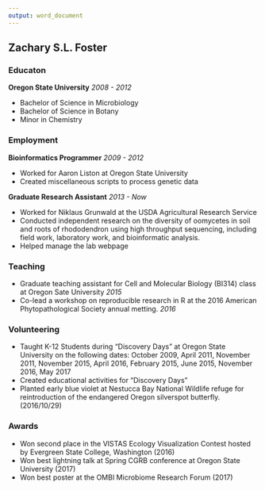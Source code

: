 ```yaml
---
output: word_document
---
```

## Zachary S.L. Foster

### Educaton

**Oregon State University** *2008 - 2012*

* Bachelor of Science in Microbiology 
* Bachelor of Science in Botany 
* Minor in Chemistry 

### Employment

**Bioinformatics Programmer** *2009 - 2012*

* Worked for Aaron Liston at Oregon State University
* Created miscellaneous scripts to process genetic data 

**Graduate Research Assistant** *2013 - Now*

* Worked for Niklaus Grunwald at the USDA Agricultural Research Service
* Conducted independent research on the diversity of oomycetes in soil and roots of rhododendron using high throughput sequencing, including field work, laboratory work, and bioinformatic analysis.
* Helped manage the lab webpage

### Teaching 

* Graduate teaching assistant for Cell and Molecular Biology (BI314) class at Oregon Sate University *2015*
* Co-lead a workshop on reproducible research in R at the 2016 American Phytopathological Society annual metting. *2016*

### Volunteering

* Taught K-12 Students during "Discovery Days" at Oregon State University on the following dates: October 2009, April 2011, November 2011, November 2015, April 2016, February 2015, June 2015, November 2016, May 2017
* Created educational activities for "Discovery Days"
* Planted early blue violet at Nestucca Bay National Wildlife refuge for reintroduction of the endangered Oregon silverspot butterfly. (2016/10/29)

### Awards

* Won second place in the VISTAS Ecology Visualization Contest hosted by Evergreen State College, Washington (2016)
* Won best lightning talk at Spring CGRB conference at Oregon State University (2017)
* Won best poster at the OMBI Microbiome Research Forum (2017)